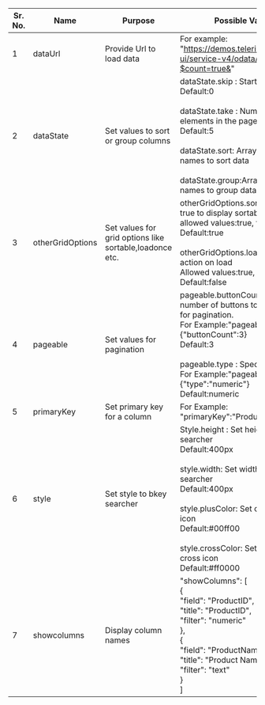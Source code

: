 |Sr. No.   |  Name | Purpose   | Possible Values  |Mandatory|
|---|---|---|---|---|
| 1  |dataUrl | Provide Url to load data|For example:<br/> "https://demos.telerik.com/kendo-ui/service-v4/odata/Products?$count=true&"|Yes|
| 2 |dataState|Set values to sort or group columns |dataState.skip : Start of the page<br/>Default:0<br/><br/>dataState.take : Number of elements in the page<br/>Default:5<br/><br/>dataState.sort: Array of field names to sort data<br/><br/>dataState.group:Array of field names to group data |No|
| 3 |otherGridOptions |Set values for grid options like sortable,loadonce etc. |otherGridOptions.sortable: Set true to display sortable list<br/>allowed values:true, false<br/>Default:true<br/><br/>otherGridOptions.loadOnce : Take action on load<br/>Allowed values:true, false<br/>Default:false |No|
| 4 |pageable | Set values for pagination|pageable.buttonCount : Set number of buttons to be displayed for pagination.<br/> For Example:"pageable":{"buttonCount":3}<br/>Default:3<br/><br/>pageable.type : Specify the type<br/>For Example:"pageable":{"type":"numeric"}<br/>Default:numeric |No|
| 5 |primaryKey| Set primary key for a column|For Example:<br/> "primaryKey":"ProductID" |Yes|
| 6 |style| Set style to bkey searcher|Style.height : Set height of bkey searcher<br/>Default:400px<br/><br/>style.width: Set width of bkey searcher<br/>Default:400px<br/><br/>style.plusColor: Set color of plus icon<br/>Default:#00ff00<br/><br/>style.crossColor: Set color of cross icon<br/>Default:#ff0000|No|
| 7 |showcolumns|Display column names |"showColumns": [<br/>{<br/> "field": "ProductID",<br/>"title": "ProductID",<br/>"filter": "numeric"<br/> },<br/>{<br/>"field": "ProductName",<br/>"title": "Product Name",<br/> "filter": "text"<br/>}<br/>] |Yes|